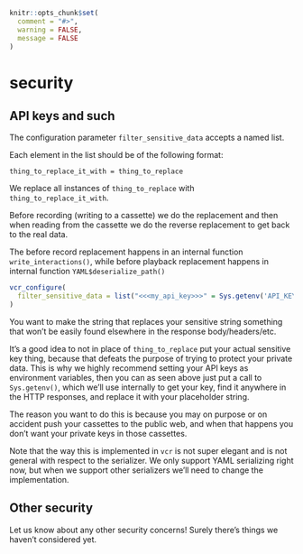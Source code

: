 ```r
knitr::opts_chunk$set(
  comment = "#>",
  warning = FALSE,
  message = FALSE
)
```


# security {#security}

## API keys and such {#api-keys}

The configuration parameter `filter_sensitive_data` accepts a named list. 

Each element in the list should be of the following format:

`thing_to_replace_it_with = thing_to_replace`

We replace all instances of `thing_to_replace` with `thing_to_replace_it_with`. 

Before recording (writing to a cassette) we do the replacement and then when
reading from the cassette we do the reverse replacement to get back
to the real data. 

The before record replacement happens in an internal
function `write_interactions()`, while before playback replacement
happens in internal function `YAML$deserialize_path()`

```r
vcr_configure(
  filter_sensitive_data = list("<<<my_api_key>>>" = Sys.getenv('API_KEY'))
)
```

You want to make the string that replaces your sensitive string something that
won't be easily found elsewhere in the response body/headers/etc.

It's a good idea to not in place of `thing_to_replace` put your actual sensitive
key thing, because that defeats the purpose of trying to protect your private
data. This is why we highly recommend setting your API keys as environment
variables, then you can as seen above just put a call to `Sys.getenv()`, 
which we'll use internally to get your key, find it anywhere in the HTTP 
responses, and replace it with your placeholder string.

The reason you want to do this is because you may on purpose or on accident
push your cassettes to the public web, and when that happens you don't want
your private keys in those cassettes. 

Note that the way this is implemented in `vcr` is not super elegant and is 
not general with respect to the serializer. We only support YAML serializing 
right now, but when we support other serializers we'll need to change the implementation.

## Other security

Let us know about any other security concerns! Surely there's things we haven't considered yet.
